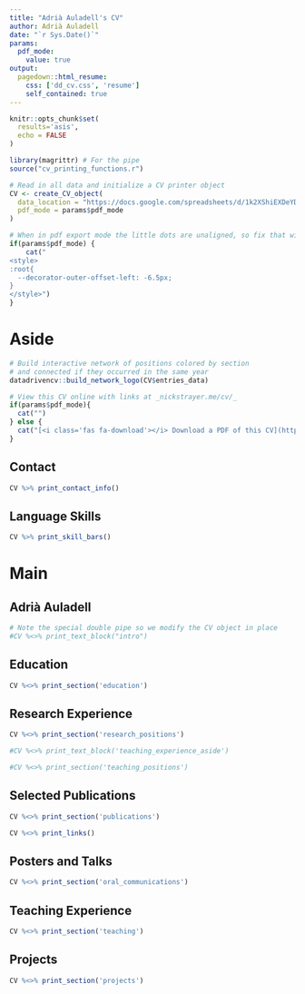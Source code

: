 ```yaml
---
title: "Adrià Auladell's CV"
author: Adrià Auladell
date: "`r Sys.Date()`"
params:
  pdf_mode:
    value: true
output:
  pagedown::html_resume:
    css: ['dd_cv.css', 'resume']
    self_contained: true
---
```


```r
knitr::opts_chunk$set(
  results='asis', 
  echo = FALSE
)

library(magrittr) # For the pipe
source("cv_printing_functions.r")

# Read in all data and initialize a CV printer object
CV <- create_CV_object(
  data_location = "https://docs.google.com/spreadsheets/d/1k2XShiEXDeYDGBuV8QEwPH_LxLPebIMVbC-TG_UgxJU",  
  pdf_mode = params$pdf_mode
)

```


```r
# When in pdf export mode the little dots are unaligned, so fix that with some conditional CSS.
if(params$pdf_mode) {
    cat("
<style>
:root{
  --decorator-outer-offset-left: -6.5px;
}
</style>")
}
```


Aside
================================================================================

```r
# Build interactive network of positions colored by section
# and connected if they occurred in the same year
datadrivencv::build_network_logo(CV$entries_data)
```


```r
# View this CV online with links at _nickstrayer.me/cv/_
if(params$pdf_mode){
  cat("")
} else {
  cat("[<i class='fas fa-download'></i> Download a PDF of this CV](https://github.com/adriaaula/cv/blob/master/cv.pdf)")
}
```

Contact {#contact}
--------------------------------------------------------------------------------

```r
CV %>% print_contact_info()
```



Language Skills {#skills}
--------------------------------------------------------------------------------

```r
CV %>% print_skill_bars()
```



<!-- Disclaimer {#disclaimer} -->
<!-- -------------------------------------------------------------------------------- -->

<!-- The source code is available [on github.com/nstrayer/cv](https://github.com/nstrayer/cv). -->

<!-- Last updated on `r Sys.Date()`. -->



Main
================================================================================

Adrià Auladell {#title}
--------------------------------------------------------------------------------

```r
# Note the special double pipe so we modify the CV object in place
#CV %<>% print_text_block("intro") 
```



Education {data-icon=graduation-cap data-concise=true}
--------------------------------------------------------------------------------

```r
CV %<>% print_section('education')
```



Research Experience {data-icon=laptop}
--------------------------------------------------------------------------------

```r
CV %<>% print_section('research_positions')
```


<!-- These breaks just force a new page so section doesnt get cut off -->
<!-- <br> -->
<!-- <br> -->
<!-- <br> -->

<!-- <br> -->
<!-- <br> -->

<!-- Teaching Experience {data-icon=chalkboard-teacher} -->
<!-- -------------------------------------------------------------------------------- -->

::: aside
```r
#CV %<>% print_text_block('teaching_experience_aside')
```
:::

```r
#CV %<>% print_section('teaching_positions')
```



Selected Publications {data-icon=book}
--------------------------------------------------------------------------------

```r
CV %<>% print_section('publications')
```



```r
CV %<>% print_links()
```

Posters and Talks {data-icon=book}
--------------------------------------------------------------------------------

```r
CV %<>% print_section('oral_communications')
```


Teaching Experience {data-icon=chalkboard-teacher}
--------------------------------------------------------------------------------

```r
CV %<>% print_section('teaching')
```


Projects {data-icon=share-alt}
--------------------------------------------------------------------------------

```r
CV %<>% print_section('projects')
```


